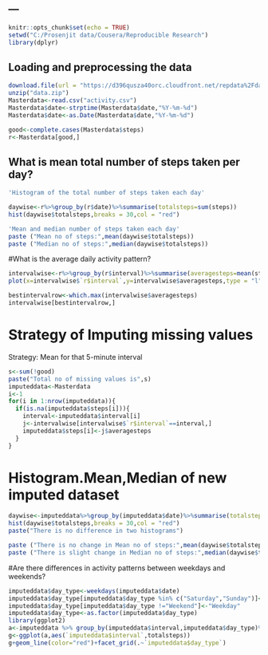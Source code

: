 ---
---

```{r setup, include=FALSE}
knitr::opts_chunk$set(echo = TRUE)
setwd("C:/Prosenjit data/Cousera/Reproducible Research")
library(dplyr)
```

## Loading and preprocessing the data

```{r load_preprocess,echo=TRUE,cache=TRUE}
download.file(url = "https://d396qusza40orc.cloudfront.net/repdata%2Fdata%2Factivity.zip",destfile = "data.zip")
unzip("data.zip")
Masterdata<-read.csv("activity.csv")
Masterdata$date<-strptime(Masterdata$date,"%Y-%m-%d")
Masterdata$date<-as.Date(Masterdata$date,"%Y-%m-%d")

good<-complete.cases(Masterdata$steps)
r<-Masterdata[good,]
```

## What is mean total number of steps taken per day?

```{r totalstepstaken, echo=FALSE}
'Histogram of the total number of steps taken each day'

daywise<-r%>%group_by(r$date)%>%summarise(totalsteps=sum(steps))
hist(daywise$totalsteps,breaks = 30,col = "red")

'Mean and median number of steps taken each day'
paste ("Mean no of steps:",mean(daywise$totalsteps))
paste ("Median no of steps:",median(daywise$totalsteps))
```

#What is the average daily activity pattern?
```{r activitypatterns,echo=TRUE}
intervalwise<-r%>%group_by(r$interval)%>%summarise(averagesteps=mean(steps))
plot(x=intervalwise$`r$interval`,y=intervalwise$averagesteps,type = "l",col="blue")

bestintervalrow<-which.max(intervalwise$averagesteps)
intervalwise[bestintervalrow,]
```

# Strategy of Imputing missing values

Strategy: Mean for that 5-minute interval

```{r imput,echo=TRUE}
s<-sum(!good)
paste("Total no of missing values is",s)
imputeddata<-Masterdata
i<-1
for(i in 1:nrow(imputeddata)){
  if(is.na(imputeddata$steps[i])){
    interval<-imputeddata$interval[i]
    j<-intervalwise[intervalwise$`r$interval`==interval,]
    imputeddata$steps[i]<-j$averagesteps
  }
}
```

# Histogram.Mean,Median of new imputed dataset

```{r histmeanmedian,echo=TRUE}
daywise<-imputeddata%>%group_by(imputeddata$date)%>%summarise(totalsteps=sum(steps))
hist(daywise$totalsteps,breaks = 30,col = "red")
paste("There is no difference in two histograms")

paste ("There is no change in Mean no of steps:",mean(daywise$totalsteps))
paste ("There is slight change in Median no of steps:",median(daywise$totalsteps))
```

#Are there differences in activity patterns between weekdays and weekends?
```{r wdwe,echo=TRUE}
imputeddata$day_type<-weekdays(imputeddata$date)
imputeddata$day_type[imputeddata$day_type %in% c("Saturday","Sunday")]<-"Weekend"
imputeddata$day_type[imputeddata$day_type !="Weekend"]<-"Weekday"
imputeddata$day_type<-as.factor(imputeddata$day_type)
library(ggplot2)
a<-imputeddata %>% group_by(imputeddata$interval,imputeddata$day_type)%>%summarise(totalsteps=mean(steps))
g<-ggplot(a,aes(`imputeddata$interval`,totalsteps))
g+geom_line(color="red")+facet_grid(.~`imputeddata$day_type`)
```